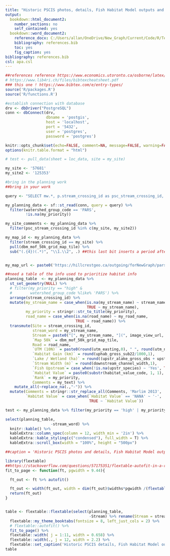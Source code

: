 ```yaml
---
title: "Historic PSCIS photos, details, Fish Habitat Model outputs and prioritization rank/comments related to crossings ranked for follow up with habitat confirmation assessments."
output:
  bookdown::html_document2:
    number_sections: no
    self_contained: yes
  bookdown::word_document2:
    reference_docx: C:/Users/allan/OneDrive/New_Graph/Current/Code/R/Templates/RMDTemplates/R/word_template_landscape.docx
    bibliography: references.bib
    toc: yes
    fig_caption: yes
bibliography: references.bib
csl: apa.csl
---
```


```r
##references reference https://www.economics.utoronto.ca/osborne/latex/BIBTEX.HTM and http://tug.ctan.org/info/biblatex-cheatsheet/biblatex-cheatsheet.pdf and 
# https://www.lib4ri.ch/files/bibtexcheatsheet.pdf
### this one ! https://www.bibtex.com/e/entry-types/
source('R/packages.R')
source('R/functions.R')

#establish connection with database 
drv <- dbDriver("PostgreSQL")
conn <- dbConnect(drv, 
                  dbname = 'postgis',
                  host = 'localhost', 
                  port = '5432',
                  user = 'postgres', 
                  password = 'postgres')

knitr::opts_chunk$set(echo=FALSE, comment=NA, message=FALSE, warning=FALSE, connection = "conn")
options(knitr.table.format = "html")

```


```r
# test <- pull_data(sheet = loc_data, site = my_site)

my_site <- '57681'
my_site2 <- '125353'
```

```r
#bring in the planning work
##bring in your work

query <- "SELECT mw.*, p.stream_crossing_id as psc_stream_crossing_id, p.utm_zone, p.utm_easting, p.utm_northing FROM working.my_pscis_20190709 mw LEFT OUTER JOIN whse_fish.pscis_assessment_svw p on p.stream_crossing_id = mw.stream_crossing_id;"

my_planning_data <- sf::st_read(conn, query = query) %>% 
  filter(watershed_group_code == 'PARS',
         !is.na(my_priority))

my_site_comments <- my_planning_data %>% 
  filter(psc_stream_crossing_id %in% c(my_site, my_site2))

my_map_id <- my_planning_data %>% 
  filter(stream_crossing_id == my_site) %>% 
  pull(dbm_mof_50k_grid_map_tile) %>% 
  sub("(.{4})(.*)", "\\1.\\2", .) ##this last bit inserts a period after the first 4 characters


my_map_url <- paste0('https://hillcrestgeo.ca/outgoing/forNewGraph/pars_maps/PARS_CRKD_CARP_', my_map_id, '.pdf')

##need a table of the info used to prioritize habitat info
planning_table  <- my_planning_data %>% 
  st_set_geometry(NULL) %>% 
  # filter(my_priority == "high" & 
  #        watershed_group_code %like% 'PARS') %>% 
  arrange(stream_crossing_id) %>% 
  mutate(my_stream_name = case_when(is.na(my_stream_name) ~ stream_name,
                                    TRUE ~ my_stream_name),
         my_priority = stringr::str_to_title(my_priority),
         road_name = case_when(is.na(road_name) ~ my_road_name,
                               TRUE ~ road_name)) %>% 
  transmute(Site = stream_crossing_id, 
            stream_word = my_stream_name,
            Stream = paste0("[", my_stream_name, "](", image_view_url, ")"),
            `Map 50k` = dbm_mof_50k_grid_map_tile, 
            Road = road_name,
            `UTM (10N)` = paste0(round(utm_easting,0), " ", round(utm_northing,0)),
            `Habitat Gain (km)` = round(uphab_gross_sub22/1000,1),
            `Lake / Wetland (ha)` = round((upstr_alake_gross_obs + upstr_alake_gross_inf + upstr_awet_gross_all),1),
            `Stream Width (m)` = round(downstream_channel_width,1), 
            `Fish Upstream`= case_when(!is.na(upstr_species) ~ 'Yes', TRUE ~ 'No'), 
            `Habitat Value` = paste0(substr(habitat_value_code, 1, 1), tolower(substr(habitat_value_code, 2, nchar(habitat_value_code)))), 
            `Rank` = my_priority,
            Comments = my_text) %>% 
    mutate_all(~replace_na(.,"-")) %>% 
  mutate(Comments = stringr::str_replace_all(Comments, 'Marlim 2013', 'Gollner et al. (2013)'),
         `Habitat Value` = case_when(`Habitat Value` == 'NANA' ~ '-',
                                     TRUE ~ `Habitat Value`))

test <- my_planning_data %>% filter(my_priority == 'high' | my_priority == 'High')
```


```r
select(planning_table,
                    -stream_word) %>% 
  knitr::kable() %>% 
  kableExtra::column_spec(column = 12, width_min = '2in') %>% 
  kableExtra::kable_styling(c("condensed"), full_width = T) %>% 
  kableExtra::scroll_box(width = "100%", height = "500px")

##caption = 'Historic PSCIS photos and details, Fish Habitat Model outputs and prioritization rank/comments related to crossings ranked for follow up with habitat confirmation assessments.'
```



```r
library(flextable)
##https://stackoverflow.com/questions/57175351/flextable-autofit-in-a-rmarkdown-to-word-doc-causes-table-to-go-outside-page-mar
fit_to_page <- function(ft, pgwidth = 9.44){

  ft_out <- ft %>% autofit()

  ft_out <- width(ft_out, width = dim(ft_out)$widths*pgwidth /(flextable_dim(ft_out)$widths))
  return(ft_out)
}


table <- flextable::flextable(select(planning_table,
                                     -Stream) %>% rename(Stream = stream_word)) %>%
  flextable::my_theme_booktabs(fontsize = 8, left_just_cols = 2) %>%
  # flextable::autofit() %>%
  fit_to_page() %>%  
  flextable::width( j = 1:11, width = 0.658) %>%
  flextable::width(., j = 12, width = 2.2) %>%
  flextable::set_caption('Historic PSCIS details, Fish Habitat Model outputs and prioritization rank/comments related to crossings ranked for follow up with habitat confirmation assessments.')
table
```

<br>



